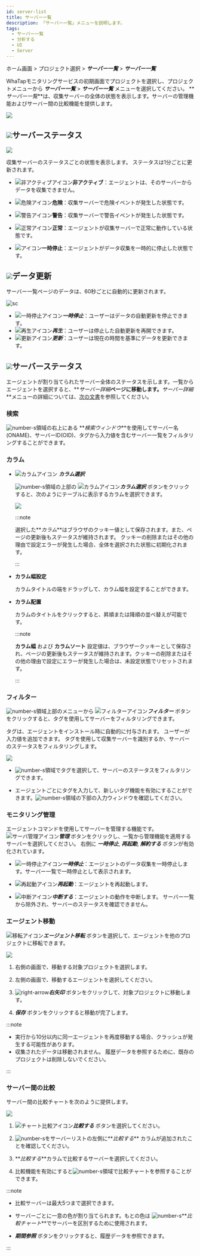 ```yaml
---
id: server-list
title: サーバー一覧
description: 「サーバー一覧」メニューを説明します。
tags:
  - サーバー一覧
  - 分析する
  - UI
  - Server
---
```


ホーム画面 > プロジェクト選択 > **_サーバー一覧_** > **_サーバー一覧_**

WhaTapモニタリングサービスの初期画面でプロジェクトを選択し、プロジェクトメニューから **_サーバー一覧_** > **_サーバー一覧_** メニューを選択してください。 **_サーバー一覧_**は、収集サーバーの全体の状態を表示します。サーバーの管理機能およびサーバー間の比較機能を提供します。

![](/img/server-list.png)

## ![](/img/number-01.png)サーバーステータス

![](https://img.whatap.io/media/images/Screenshot_2021-03-17_server_14861_-_Server_Monitoring24.png)

収集サーバーのステータスごとの状態を表示します。 ステータスは1分ごとに更新されます。

-   ![非アクティブアイコン](/img/ico-disable-agent.svg)**非アクティブ**：エージェントは、そのサーバーからデータを収集できません。

-   ![危険アイコン](/img/ic-warning-critical.svg)**危険**：収集サーバーで危険イベントが発生した状態です。

-   ![警告アイコン](/img/ic-warning-filled.svg)**警告**：収集サーバーで警告イベントが発生した状態です。

-   ![正常アイコン](/img/ic-check-circle-filled.svg)**正常**：エージェントが収集サーバーで正常に動作している状態です。

-   ![アイコン](/img/ic-s-pause.svg)**一時停止**：エージェントがデータ収集を一時的に停止した状態です。

## ![](/img/number-02.png)データ更新

サーバー一覧ページのデータは、60秒ごとに自動的に更新されます。

<div style={{textAlign: 'center'}}>

![sc](/img/server-list-data-rn.png)

</div>

-   ![一時停止アイコン](/img/ic-s-pause.svg)**_一時停止_**：ユーザーはデータの自動更新を停止できます。 
-   ![再生アイコン](/img/ic-play-grn.svg)**_再生_**：ユーザーは停止した自動更新を再開できます。
-   ![更新アイコン](/img/ic-refresh2.svg)**_更新_**：ユーザーは現在の時間を基準にデータを更新できます。

## ![](/img/number-03.png)サーバーステータス

エージェントが割り当てられたサーバー全体のステータスを示します。一覧からエージェントを選択すると、**_サーバー詳細_**ページに移動します。**_サーバー詳細_**メニューの詳細については、[次の文書](server-detail)を参照してください。

### 検索

![number-s](/img/number-03.png)領域の右上にある **_検索ウィンドウ_**を使用してサーバー名(ONAME)、サーバーID(OID)、タグから入力値を含むサーバー一覧をフィルタリングすることができます。

### カラム

-   ![カラムアイコン](/img/ic-column.svg) **_カラム選択_**

    ![number-s](/img/number-03.png)領域の上部の ![カラムアイコン](/img/ic-column.svg)**_カラム選択_** ボタンをクリックすると、次のようにテーブルに表示するカラムを選択できます。

    ![](https://img.whatap.io/media/images/Screenshot_2021-03-17_server_14861_-_Server_Monitoring27.png)

    :::note

    選択した**_カラム_**はブラウザのクッキー値として保存されます。また、ページの更新後もステータスが維持されます。 クッキーの削除またはその他の理由で設定エラーが発生した場合、全体を選択された状態に初期化されます。

    :::

-   **カラム幅設定**

    カラムタイトルの端をドラッグして、カラム幅を設定することができます。

-   **カラム配置**

    カラムのタイトルをクリックすると、昇順または降順の並べ替えが可能です。

    :::note

    **カラム幅** および **カラムソート** 設定値は、ブラウザークッキーとして保存され、ページの更新後もステータスが維持されます。クッキーの削除またはその他の理由で設定にエラーが発生した場合は、未設定状態でリセットされます。

    :::

### フィルター

![number-s](/img/number-03.png)領域上部のメニューから ![フィルターアイコン](/img/ico-filter.svg)**_フィルター_** ボタンをクリックすると、タグを使用してサーバーをフィルタリングできます。 

タグは、エージェントをインストール時に自動的に付与されます。 ユーザーが入力値を追加できます。 タグを使用して収集サーバーを識別するか、サーバーのステータスをフィルタリングします。

![](/img/server-list-filter.png)

-   ![number-s](/img/number-04.png)領域でタグを選択して、サーバーのステータスをフィルタリングできます。 

-   エージェントごとにタグを入力して、新しいタグ機能を有効にすることができます。![number-s](/img/number-05.png)領域の下部の入力ウィンドウを確認してください。

### モニタリング管理

エージェントコマンドを使用してサーバーを管理する機能です。 ![サーバ管理アイコン](/img/ico-setting.svg)**_管理_** ボタンをクリックし、一覧から管理機能を適用するサーバーを選択してください。 右側に **_一時停止_**, **_再起動_**, **_解約する_** ボタンが有効化されています。

-   ![一時停止アイコン](/img/ic-s-pause.svg)**_一時停止_**：エージェントのデータ収集を一時停止します。サーバー一覧で一時停止として表示されます。

-   ![再起動アイコン](/img/ic-caret-right.svg)**_再起動_**：エージェントを再起動します。

-   ![中断アイコン](/img/ic-delete-critical.svg)**_中断する_**：エージェントの動作を中断します。 サーバー一覧から除外され、サーバーのステータスを確認できません。

### エージェント移動

![移転アイコン](/img/ic-swap.svg)**_エージェント移転_** ボタンを選択して、エージェントを他のプロジェクトに移転できます。

![](https://img.whatap.io/media/images/Screenshot_2021-03-17_server_14861_-_Server_Monitoring34.png)

1.  右側の画面で、移動する対象プロジェクトを選択します。

2.  左側の画面で、移動するエージェントを選択してください。

3.  ![right-arrow](/img/right-arrow.svg)**_右矢印_** ボタンをクリックして、対象プロジェクトに移動します。

4.  **_保存_** ボタンをクリックすると移動が完了します。

:::note

-   実行から10分以内に同一エージェントを再度移動する場合、クラッシュが発生する可能性があります。 
-   収集されたデータは移動されません。 履歴データを参照するために、既存のプロジェクトは削除しないでください。

:::

### サーバー間の比較

サーバー間の比較チャートを次のように提供します。 

![](/img/server-list-compare.png)

1.  ![チャート比較アイコン](/img/ic-multiline-chart2.svg)**_比較する_** ボタンを選択してください。

2.  ![number-s](/img/number-06.png)をサーバーリストの左側に**_比較する_** カラムが追加されたことを確認してください。

3.  **_比較する_**カラムで比較するサーバーを選択してください。

4.  比較機能を有効にすると![number-s](/img/ic-number-07.svg)領域で比較チャートを参照することができます。

:::note

-   比較サーバーは最大5つまで選択できます。

-   サーバーごとに一意の色が割り当てられます。もとの色は ![number-s](/img/ic-number-07.svg)**_比較チャート_**でサーバーを区別するために使用されます。

-   **_期間参照_** ボタンをクリックすると、履歴データを参照できます。

:::
